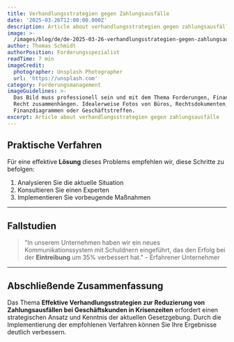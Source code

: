```yaml
---
title: Verhandlungsstrategien gegen Zahlungsausfälle
date: '2025-03-26T12:00:00.000Z'
description: Article about verhandlungsstrategien gegen zahlungsausfälle
image: >-
  /images/blog/de/de-2025-03-26-verhandlungsstrategien-gegen-zahlungsausfalle-1743103084398.jpg
author: Thomas Schmidt
authorPosition: Forderungsspezialist
readTime: 7 min
imageCredit:
  photographer: Unsplash Photographer
  url: 'https://unsplash.com'
category: Forderungsmanagement
imageGuidelines: >-
  Das Bild muss professionell sein und mit dem Thema Forderungen, Finanzen oder
  Recht zusammenhängen. Idealerweise Fotos von Büros, Rechtsdokumenten,
  Finanzdiagrammen oder Geschäftstreffen.
excerpt: Article about verhandlungsstrategien gegen zahlungsausfälle
---
```

## Praktische Verfahren

Für eine effektive **Lösung** dieses Problems empfehlen wir, diese Schritte zu befolgen:

1. Analysieren Sie die aktuelle Situation
2. Konsultieren Sie einen Experten
3. Implementieren Sie vorbeugende Maßnahmen

---

## Fallstudien

> "In unserem Unternehmen haben wir ein neues Kommunikationssystem mit Schuldnern eingeführt, das den Erfolg bei der **Eintreibung** um 35% verbessert hat." - Erfahrener Unternehmer

---

## Abschließende Zusammenfassung

Das Thema **Effektive Verhandlungsstrategien zur Reduzierung von Zahlungsausfällen bei Geschäftskunden in Krisenzeiten** erfordert einen strategischen Ansatz und Kenntnis der aktuellen Gesetzgebung. Durch die Implementierung der empfohlenen Verfahren können Sie Ihre Ergebnisse deutlich verbessern.
